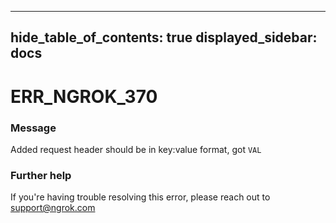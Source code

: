 

---
hide_table_of_contents: true
displayed_sidebar: docs
---


# ERR_NGROK_370

### Message
Added request header should be in key:value format, got `VAL`

<ErrorDetails />



### Further help
If you're having trouble resolving this error, please reach out to [support@ngrok.com](mailto:support@ngrok.com?subject=Help%20with%20ERR_NGROK_370)

